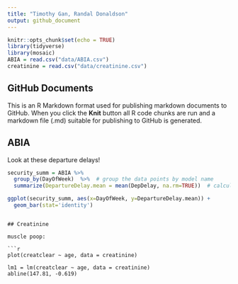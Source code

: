 ```yaml
---
title: "Timothy Gan, Randal Donaldson"
output: github_document
---
```


```r
knitr::opts_chunk$set(echo = TRUE)
library(tidyverse)
library(mosaic)
ABIA = read.csv("data/ABIA.csv")
creatinine = read.csv("data/creatinine.csv")
```

## GitHub Documents

This is an R Markdown format used for publishing markdown documents to GitHub. When you click the **Knit** button all R code chunks are run and a markdown file (.md) suitable for publishing to GitHub is generated.

## ABIA

Look at these departure delays!

```r

security_summ = ABIA %>%
  group_by(DayOfWeek)  %>%  # group the data points by model name
  summarize(DepartureDelay.mean = mean(DepDelay, na.rm=TRUE))  # calculate a mean for each model

ggplot(security_summ, aes(x=DayOfWeek, y=DepartureDelay.mean)) + 
  geom_bar(stat='identity')
```
```

## Creatinine

muscle poop:

```r
plot(creatclear ~ age, data = creatinine)

lm1 = lm(creatclear ~ age, data = creatinine)
abline(147.81, -0.619)


```

